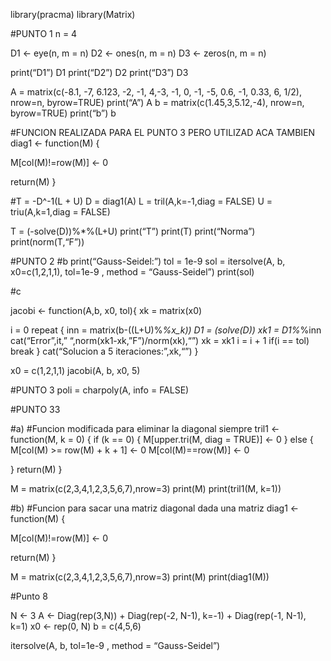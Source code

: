 library(pracma)
library(Matrix)

#PUNTO 1
n = 4

D1 <- eye(n, m = n)
D2 <- ones(n, m = n)
D3 <- zeros(n, m = n)

print("D1")
D1
print("D2")
D2
print("D3")
D3


A = matrix(c(-8.1, -7, 6.123, -2,
             -1, 4,-3, -1,
             0, -1, -5, 0.6,
             -1, 0.33, 6, 1/2), nrow=n, byrow=TRUE)
print("A")
A
b = matrix(c(1.45,3,5.12,-4), nrow=n, byrow=TRUE)
print("b")
b

#FUNCION REALIZADA PARA EL PUNTO 3 PERO UTILIZAD ACA TAMBIEN
diag1 <- function(M) {
  
  M[col(M)!=row(M)] <- 0
  
  return(M)
}


#T = -D^-1(L + U)
D = diag1(A)
L = tril(A,k=-1,diag = FALSE)
U = triu(A,k=1,diag = FALSE)

T = (-solve(D))%*%(L+U)
print("T")
print(T)
print("Norma")
print(norm(T,"F"))


#PUNTO 2
#b
print("Gauss-Seidel:")
tol = 1e-9
sol = itersolve(A, b, x0=c(1,2,1,1), tol=1e-9 , method = "Gauss-Seidel")
print(sol)

#c

  jacobi <- function(A,b, x0, tol){
  xk = matrix(x0)
  
  i = 0
  repeat
  {
    inn = matrix(b-((L+U)%*%x_k))
    D1 = (solve(D))
    xk1 = D1%*%inn
    cat("Error ",it," ",norm(xk1-xk,"F")/norm(xk),"\n")
    xk = xk1
    i = i + 1
    if(i == tol)
      break
  }
  cat("Solucion a 5 iteraciones: ",xk,"\n")
}

x0 = c(1,2,1,1)
jacobi(A, b, x0, 5)

#PUNTO 3
poli = charpoly(A, info = FALSE)

#PUNTO 33

#a)
#Funcion modificada para eliminar la diagonal siempre
tril1 <- function(M, k = 0) {
  if (k == 0) {
    M[upper.tri(M, diag = TRUE)] <- 0
  } else {
    M[col(M) >= row(M) + k + 1] <- 0
    M[col(M)==row(M)] <- 0
    
  }
  return(M)
}

M = matrix(c(2,3,4,1,2,3,5,6,7),nrow=3)
print(M)
print(tril1(M, k=1))

#b)
#Funcion para sacar una matriz diagonal dada una matriz
diag1 <- function(M) {
  
  M[col(M)!=row(M)] <- 0
  
  return(M)
}

M = matrix(c(2,3,4,1,2,3,5,6,7),nrow=3)
print(M)
print(diag1(M))


#Punto 8

N <- 3
A <- Diag(rep(3,N)) + Diag(rep(-2, N-1), k=-1) + Diag(rep(-1, N-1), k=1)
x0 <- rep(0, N)
b = c(4,5,6)

itersolve(A, b, tol=1e-9 , method = "Gauss-Seidel")